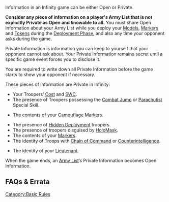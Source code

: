 {{Section-basic-rules}}


Information in an Infinity game can be either Open or Private.

'''Consider any piece of information on a player's Army List that is not explicitly Private as Open and knowable to all.''' You must share Open Information about your Army List while you deploy your [[Models]], [[Markers]] and [[Tokens]] during the [[Deployment Phase]], and also any time your opponent asks during the game. 

Private Information is information you can keep to yourself that your opponent cannot ask about. Your Private Information remains secret until a specific game event forces you to disclose it. 

You are required to write down all Private Information before the game starts to show your opponent if necessary.

These pieces of information are Private in Infinity:
* Your Troopers’ [[Cost]] and [[SWC]]. 
* The presence of Troopers possessing the [[Combat Jump]] or [[Parachutist]] Special Skill. 
{{c1}}
* The contents of your [[Camouflage]] Markers. 
{{c1end}}
{{n4list}}
* The presence of [[Hidden Deployment]] troopers.
* The presence of troopers disguised by [[HoloMask]].
* The contents of your [[Markers]].
* The identity of Troops with [[Chain of Command]] or [[Counterintelligence]].
{{n4end}}
* The identity of your [[Lieutenant]]. 
When the game ends, an [[Army List]]’s Private Information becomes Open Information.


== FAQs & Errata ==

{{faqbox |
type = faq |
title = N4 FAQ |
version = 1.0, Jan 2021 |
q = Q: Which Automatic Skills or Equipment have to be declared when in a Marker State? |
a = A: Automatic Skills and Equipment that alter how an Order activates a Trooper, or restrict AROs, must be declared when used in Marker State. For example using NCO to spend the Lieutenant Special Order, or using Stealth. |
related = [[Lieutenant]], [[NCO]], [[Open and Private Information]], [[Stealth]] }}


{{faqbox |
type = faq |
title = N4 FAQ |
version = 1.3, Nov 2022 |
q = Q: When are a Fireteam’s Composition Bonuses checked? |
a = A: A Fireteam’s Composition Bonuses are Private Information until the Resolution step of an Order in which their player declares BS Attack or Discover, when the MODs of the Rolls are determined. |
related = [[Fireteam Bonuses]], [[HoloMask State]], [[Open and Private Information]] }}


[[Category:Basic Rules]]